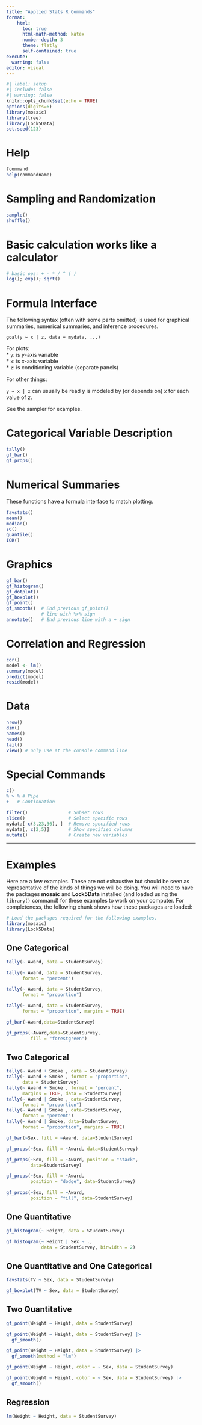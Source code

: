 ```yaml
---
title: "Applied Stats R Commands"
format: 
    html: 
      toc: true
      html-math-method: katex
      number-depth: 3
      theme: flatly
      self-contained: true
execute:
  warning: false
editor: visual
---
```


```r
#| label: setup
#| include: false
#| warning: false
knitr::opts_chunk$set(echo = TRUE)
options(digits=6)
library(mosaic)
library(tree)
library(Lock5Data)
set.seed(123)
```

# Help  

```r
?command
help(commandname)
```

# Sampling and Randomization

```r
sample() 
shuffle()
```


# Basic calculation works like a calculator  


```r
# basic ops: + - * / ^ ( )
log(); exp(); sqrt()
```



# Formula Interface  

The following syntax (often with 
some parts omitted) is used for 
graphical summaries, numerical summaries,
and inference procedures.  

```
goal(y ~ x | z, data = mydata, ...)
```

For plots:  
* `y`: is $y$-axis variable  
* `x`: is $x$-axis variable  
* `z`: is conditioning variable (separate panels)  

For other things:  


`y ~ x | z` can usually be read $y$ is modeled by
(or depends on) $x$  for each value of $z$.  

See the sampler for examples.

# Categorical Variable Description  

```r
tally() 
gf_bar()
gf_props()
```



# Numerical Summaries  

These functions have 
a formula interface to match plotting.
```r
favstats()  
mean()      
median()    
sd()
quantile()  
IQR()  
```

# Graphics  

```r
gf_bar()          
gf_histogram()  
gf_dotplot()        
gf_boxplot()   
gf_point()     
gf_smooth()  # End previous gf_point()
             # line with %>% sign
annotate()   # End previous line with a + sign
```

# Correlation and Regression  

```r
cor()
model <- lm()     
summary(model)
predict(model)
resid(model)
```

# Data  

```r
nrow() 
dim()
names()
head()
tail()
View() # only use at the console command line
```


# Special Commands  
 
```r
c()
% > % # Pipe
+   # Continuation

filter()               # Subset rows 
slice()                # Select specific rows 
mydata[-c(3,23,36), ]  # Remove specified rows
mydata[, c(2,5)]       # Show specified columns
mutate()               # Create new variables
```

****************************************  

# Examples  

Here are a few examples. These are not exhaustive but should be seen as representative of the kinds of things we will be doing. You will need to have the packages **mosaic** and **Lock5Data** installed (and loaded using the `library()` command) for these examples to work on your computer. For completeness, the following chunk shows how these packages are loaded:

```r
# Load the packages required for the following examples.
library(mosaic)
library(Lock5Data)
```


## One Categorical  

```r
tally(~ Award, data = StudentSurvey)
```

```r
tally(~ Award, data = StudentSurvey,  
      format = "percent")
```

```r
tally(~ Award, data = StudentSurvey, 
      format = "proportion")
```

```r
tally(~ Award, data = StudentSurvey,
      format = "proportion", margins = TRUE)
```


```r
gf_bar(~Award,data=StudentSurvey)
```


```r
gf_props(~Award,data=StudentSurvey, 
         fill = "forestgreen")
```

## Two Categorical


```r
tally(~ Award + Smoke , data = StudentSurvey)
tally(~ Award + Smoke , format = "proportion",
      data = StudentSurvey)
tally(~ Award + Smoke , format = "percent", 
      margins = TRUE, data = StudentSurvey)
tally(~ Award | Smoke , data=StudentSurvey, 
      format = "proportion")
tally(~ Award | Smoke , data=StudentSurvey, 
      format = "percent")
tally(~ Award | Smoke, data=StudentSurvey, 
      format = "proportion", margins = TRUE)
```
```r
gf_bar(~Sex, fill = ~Award, data=StudentSurvey)
```

```r
gf_props(~Sex, fill = ~Award, data=StudentSurvey)
```

```r
gf_props(~Sex, fill = ~Award, position = "stack",
         data=StudentSurvey)
```

```r
gf_props(~Sex, fill = ~Award, 
         position = "dodge", data=StudentSurvey)
```

```r
gf_props(~Sex, fill = ~Award, 
         position = "fill", data=StudentSurvey)
```



## One Quantitative  

```r
gf_histogram(~ Height, data = StudentSurvey)
```

```r
gf_histogram(~ Height | Sex ~ .,
             data = StudentSurvey, binwidth = 2)
```


## One Quantitative and One Categorical  

```r
favstats(TV ~ Sex, data = StudentSurvey)
```

```r
gf_boxplot(TV ~ Sex, data = StudentSurvey)
```

## Two Quantitative  


```r
gf_point(Weight ~ Height, data = StudentSurvey)
```

```r
gf_point(Weight ~ Height, data = StudentSurvey) |>
  gf_smooth()
```

```r
gf_point(Weight ~ Height, data = StudentSurvey) |>
  gf_smooth(method = "lm")
```

```r
gf_point(Weight ~ Height, color = ~ Sex, data = StudentSurvey) 
```

```r
gf_point(Weight ~ Height, color = ~ Sex, data = StudentSurvey) |>
  gf_smooth()
```



## Regression 

```r
lm(Weight ~ Height, data = StudentSurvey) 
```



